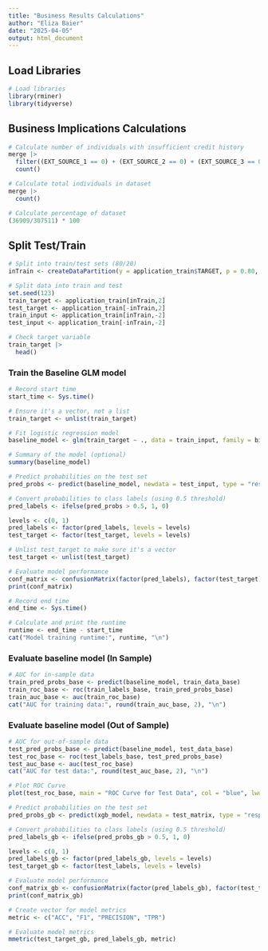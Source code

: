 ---
title: "Business Results Calculations"
author: "Eliza Baier"
date: "2025-04-05"
output: html_document
---

## Load Libraries 

```{r}
# Load libraries
library(rminer)
library(tidyverse)
```


## Business Implications Calculations

```{r}
# Calculate number of individuals with insufficient credit history
merge |>
  filter((EXT_SOURCE_1 == 0) + (EXT_SOURCE_2 == 0) + (EXT_SOURCE_3 == 0) >= 2) |>
  count()

# Calculate total individuals in dataset
merge |>
  count()

# Calculate percentage of dataset 
(36909/307511) * 100
```

## Split Test/Train

```{r}
# Split into train/test sets (80/20)
inTrain <- createDataPartition(y = application_train$TARGET, p = 0.80, list = FALSE)

# Split data into train and test
set.seed(123)
train_target <- application_train[inTrain,2]
test_target <- application_train[-inTrain,2]
train_input <- application_train[inTrain,-2]
test_input <- application_train[-inTrain,-2]

# Check target variable
train_target |>
  head()
```

### Train the Baseline GLM model

```{r, include = FALSE}
# Record start time
start_time <- Sys.time()

# Ensure it's a vector, not a list
train_target <- unlist(train_target)

# Fit logistic regression model
baseline_model <- glm(train_target ~ ., data = train_input, family = binomial)

# Summary of the model (optional)
summary(baseline_model)

# Predict probabilities on the test set
pred_probs <- predict(baseline_model, newdata = test_input, type = "response")

# Convert probabilities to class labels (using 0.5 threshold)
pred_labels <- ifelse(pred_probs > 0.5, 1, 0)

levels <- c(0, 1)
pred_labels <- factor(pred_labels, levels = levels)
test_target <- factor(test_target, levels = levels)

# Unlist test_target to make sure it's a vector
test_target <- unlist(test_target)

# Evaluate model performance
conf_matrix <- confusionMatrix(factor(pred_labels), factor(test_target))
print(conf_matrix)

# Record end time
end_time <- Sys.time()
```


```{r, echo = FALSE}
# Calculate and print the runtime
runtime <- end_time - start_time
cat("Model training runtime:", runtime, "\n")
```

### Evaluate baseline model (In Sample)

```{r, echo = FALSE, warning=FALSE, message=FALSE}
# AUC for in-sample data
train_pred_probs_base <- predict(baseline_model, train_data_base)
train_roc_base <- roc(train_labels_base, train_pred_probs_base)
train_auc_base <- auc(train_roc_base)
cat("AUC for training data:", round(train_auc_base, 2), "\n")
```

### Evaluate baseline model (Out of Sample)

```{r, echo = FALSE, warning=FALSE, message=FALSE}
# AUC for out-of-sample data
test_pred_probs_base <- predict(baseline_model, test_data_base)
test_roc_base <- roc(test_labels_base, test_pred_probs_base)
test_auc_base <- auc(test_roc_base)
cat("AUC for test data:", round(test_auc_base, 2), "\n")

# Plot ROC Curve
plot(test_roc_base, main = "ROC Curve for Test Data", col = "blue", lwd = 2)
```

```{r}
# Predict probabilities on the test set
pred_probs_gb <- predict(xgb_model, newdata = test_matrix, type = "response")

# Convert probabilities to class labels (using 0.5 threshold)
pred_labels_gb <- ifelse(pred_probs_gb > 0.5, 1, 0)

levels <- c(0, 1)
pred_labels_gb <- factor(pred_labels_gb, levels = levels)
test_target_gb <- factor(test_labels, levels = levels)

# Evaluate model performance
conf_matrix_gb <- confusionMatrix(factor(pred_labels_gb), factor(test_target_gb))
print(conf_matrix_gb)

# Create vector for model metrics
metric <- c("ACC", "F1", "PRECISION", "TPR")

# Evaluate model metrics
mmetric(test_target_gb, pred_labels_gb, metric)
```

